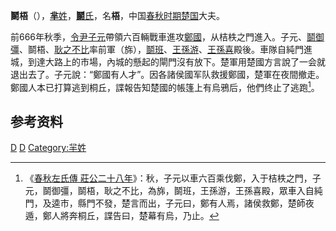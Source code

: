 {{Infobox 先秦人物
|名称= 鬬梧
|图像=
|图说=
|姓=[[芈姓|芈]]
|氏=[[若敖氏|鬬]]
|名=梧
|字=
|别名=
|别字=
|谥号=
|时代=春秋时期
|国家=楚国
|身份=
|出生=
|逝世=
|在位=
|父=
|母=
|正妻=
|妾=
|子女=
|太子=
}}
'''鬬梧'''（{{bd|？||？||catIdd=D鬬}}），[[芈姓|'''芈'''姓]]，[[鬬氏|'''鬬'''氏]]，名'''梧'''，中国[[春秋时期|春秋时期]][[楚国|楚国]]大夫。

前666年秋季，[[令尹|令尹]][[子元|子元]]帶領六百輛戰車進攻[[鄭國|鄭國]]，从桔柣之門進入。子元、[[鬬御彊|鬬御彊]]、鬬梧、[[耿之不比|耿之不比]]率前軍（旆），[[鬬班|鬬班]]、[[王孫游|王孫游]]、[[王孫喜|王孫喜]]殿後。車隊自純門進城，到達大路上的市場，內城的懸起的閘門沒有放下。楚軍用楚國方言說了一会就退出去了。子元說：“鄭國有人才”。因各諸侯國军队救援鄭國，楚軍在夜間撤走。鄭國人本已打算逃到桐丘，諜報告知楚國的帳篷上有烏鴉后，他們终止了逃跑<ref>《[[s:春秋左氏傳/莊公|春秋左氏傳 莊公二十八年]]》：秋，子元以車六百乘伐鄭，入于桔柣之門，子元，鬬御彊，鬬梧，耿之不比，為旆，鬬班，王孫游，王孫喜殿，眾車入自純門，及逵市，縣門不發，楚言而出，子元曰，鄭有人焉，諸侯救鄭，楚師夜遁，鄭人將奔桐丘，諜告曰，楚幕有烏，乃止。</ref>。

==参考资料==
<references/>
[[Category:楚国|D]]
[[Category:春秋战国军事人物|D]]
[[Category:羋姓|Category:羋姓]]